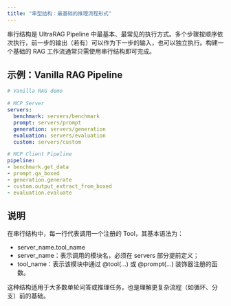```yaml
---
title: "串型结构：最基础的推理流程形式"
---
```


串行结构是 UltraRAG Pipeline 中最基本、最常见的执行方式。多个步骤按顺序依次执行，前一步的输出（若有）可以作为下一步的输入，也可以独立执行。构建一个基础的 RAG 工作流通常只需使用串行结构即可完成。

## 示例：Vanilla RAG Pipeline

```yaml
# Vanilla RAG demo

# MCP Server
servers:
  benchmark: servers/benchmark
  prompt: servers/prompt
  generation: servers/generation
  evaluation: servers/evaluation
  custom: servers/custom

# MCP Client Pipeline
pipeline:
- benchmark.get_data
- prompt.qa_boxed
- generation.generate
- custom.output_extract_from_boxed
- evaluation.evaluate
```

## 说明

在串行结构中，每一行代表调用一个注册的 Tool，其基本语法为：

- server_name.tool_name
- server_name：表示调用的模块名，必须在 servers 部分提前定义；
- tool_name：表示该模块中通过 @tool(...) 或 @prompt(...) 装饰器注册的函数。

这种结构适用于大多数单轮问答或推理任务，也是理解更复杂流程（如循环、分支）前的基础。